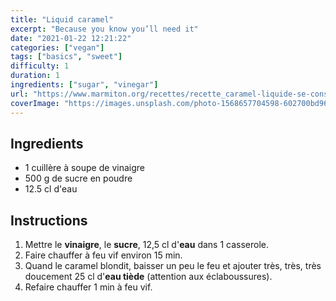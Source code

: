 ```yaml
---
title: "Liquid caramel"
excerpt: "Because you know you’ll need it"
date: "2021-01-22 12:21:22"
categories: ["vegan"]
tags: ["basics", "sweet"]
difficulty: 1
duration: 1
ingredients: ["sugar", "vinegar"]
url: "https://www.marmiton.org/recettes/recette_caramel-liquide-se-conserve-sans-durcir_21068.aspx"
coverImage: "https://images.unsplash.com/photo-1568657704598-602700bd9694?ixid=MXwxMjA3fDB8MHxwaG90by1wYWdlfHx8fGVufDB8fHw%3D&ixlib=rb-1.2.1&auto=format&fit=crop&w=700&q=72"
---
```


## Ingredients

<ul>
  <Ingredient v="1" t="c.à.s." i="vinaigre" />
  <Ingredient v="500" t="g" i="sucre en poudre" />
  <Ingredient v="12.5" t="cl" i="eau" />
</ul>

- 1 cuillère à soupe de vinaigre
- 500 g de sucre en poudre
- 12.5 cl d'eau

## Instructions

1. Mettre le **vinaigre**, le **sucre**, 12,5 cl d'**eau** dans 1 casserole.
2. Faire chauffer à feu vif environ 15 min.
3. Quand le caramel blondit, baisser un peu le feu et ajouter très, très, très doucement 25 cl d'**eau tiède** (attention aux éclaboussures).
4. Refaire chauffer 1 min à feu vif.
